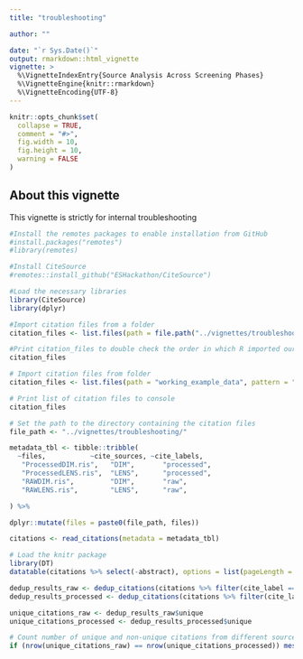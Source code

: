 ```yaml
---
title: "troubleshooting"

author: ""

date: "`r Sys.Date()`"
output: rmarkdown::html_vignette
vignette: >
  %\VignetteIndexEntry{Source Analysis Across Screening Phases}
  %\VignetteEngine{knitr::rmarkdown}
  %\VignetteEncoding{UTF-8}
---
```


```r
knitr::opts_chunk$set(
  collapse = TRUE,
  comment = "#>",
  fig.width = 10,
  fig.height = 10,
  warning = FALSE
)
```
## About this vignette

This vignette is strictly for internal troubleshooting

```r
#Install the remotes packages to enable installation from GitHub
#install.packages("remotes")
#library(remotes)

#Install CiteSource
#remotes::install_github("ESHackathon/CiteSource")

#Load the necessary libraries
library(CiteSource)
library(dplyr)
```


```r
#Import citation files from a folder
citation_files <- list.files(path = file.path("../vignettes/troubleshooting"), pattern = "\\.ris", full.names = TRUE)

#Print citation_files to double check the order in which R imported our files.
citation_files
```

```r
# Import citation files from folder
citation_files <- list.files(path = "working_example_data", pattern = "\\.ris", full.names = TRUE)

# Print list of citation files to console
citation_files

# Set the path to the directory containing the citation files
file_path <- "../vignettes/troubleshooting/"

metadata_tbl <- tibble::tribble(
  ~files,           ~cite_sources, ~cite_labels, 
   "ProcessedDIM.ris",   "DIM",       "processed",    
   "ProcessedLENS.ris",  "LENS",      "processed",    
   "RAWDIM.ris",         "DIM",       "raw",    
   "RAWLENS.ris",        "LENS",      "raw",     

) %>% 

dplyr::mutate(files = paste0(file_path, files))

citations <- read_citations(metadata = metadata_tbl)

```

```r
# Load the knitr package
library(DT)
datatable(citations %>% select(-abstract), options = list(pageLength = 10))
```


```r
dedup_results_raw <- dedup_citations(citations %>% filter(cite_label == "raw"), merge_citations = TRUE)
dedup_results_processed <- dedup_citations(citations %>% filter(cite_label == "processed"), merge_citations = TRUE)

unique_citations_raw <- dedup_results_raw$unique
unique_citations_processed <- dedup_results_processed$unique

# Count number of unique and non-unique citations from different sources and labels
if (nrow(unique_citations_raw) == nrow(unique_citations_processed)) message("Deduplication likely identical")
```

